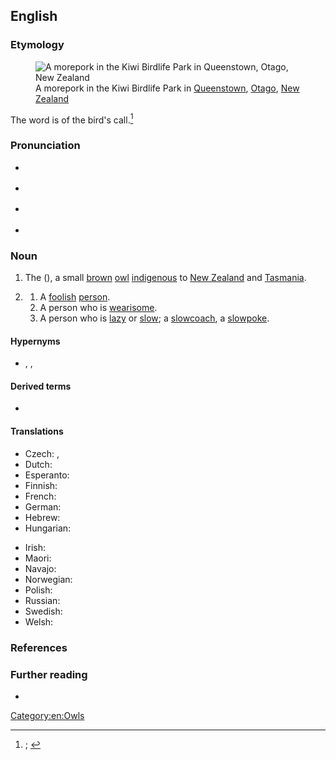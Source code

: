 ==English==
{{was wotd|2020|February|6}}

===Etymology===
[[File:Morepork.jpg|thumb|A morepork in the Kiwi Birdlife Park in [[Queenstown]], [[Otago]], [[New Zealand]]]]

The word is {{glossary|imitative}} of the bird's call.<ref>{{R:OED Online|pos=n.'' and ''int|id=257720|date=December 2002|nodot=yes}}; {{R:Lexico|pos=n}}</ref>

===Pronunciation===
* {{a|RP|AU}} {{IPA|en|/ˈmɔːpɔːk/}}
* {{a|GA}} {{IPA|en|/ˈmɔɹˌpɔ(ə)ɹk/}}
* {{a|NZ}} {{IPA|en|/ˈmoːpoːk/}}
* {{hyphenation|en|more|pork}}
{{rfap|en}}

===Noun===
{{en-noun}}

# {{lb|en|chiefly|New Zealand}} The {{vern|Tasmanian spotted owl}} ({{taxlink|Ninox novaeseelandiae|species|noshow=1}}), a small [[brown#Adjective|brown]] [[owl]] [[indigenous]] to [[New Zealand]] and [[Tasmania]]. {{defdate|from 19th c.}}
#: {{synonyms|en|mopoke|q1=Australia|ruru|q2=New Zealand}}
# {{lb|en|Australia|New Zealand|colloquial|derogatory}} {{non-gloss definition|Used as a [[mild]] term of [[abuse#Noun|abuse]].}}
## A [[foolish]] [[person]].
## A person who is [[wearisome]].
## A person who is [[lazy]] or [[slow#Adjective|slow]]; a [[slowcoach]], a [[slowpoke]].
##: {{synonyms|en|Thesaurus:idler}}

====Hypernyms====
* {{sense|bird of the [[genus]] ''[[Ninox]]''}} {{l|en|boobook}}, {{l|en|boobook owl}}, {{l|en|hawk owl}}

====Derived terms====
* {{l|en|mopoke}}

====Translations====
{{trans-top|''Ninox novaeseelandiae''}}
* Czech: {{t|cs|sovka bubuk|f}}, {{t|cs|sova skvrnitá|f}}
* Dutch: {{t|nl|Nieuw-Zeelandse boeboekuil}}
* Esperanto: {{t|eo|ruruo}}
* Finnish: {{t+|fi|uudenseelanninhaukkapöllö}}
* French: {{t|fr|ninoxe boubouk|f}}
* German: {{t|de|Neuseeland-Kuckuckskauz|m}}
* Hebrew: {{t|he|ינשוף טסמני מנוקד}}
* Hungarian: {{t|hu|kakukkbagoly}}
{{trans-mid}}
* Irish: {{t|ga|búbúc Norfolk}}
* Maori: {{t|mi|ruru}}
* Navajo: {{t|nv|néʼéshjaaʼ tsįyaalzhahí łikizhígíí}}
* Norwegian: {{t|no|nattsvermerugle}}
* Polish: {{t|pl|sowica ciemnolica}}
* Russian: {{t|ru|куку́шечья иглоно́гая сова́|f}}
* Swedish: {{t|sv|nyazeelandspökuggla}}
* Welsh: {{t|cy|Gwalchdylluan bwbwc}}
{{trans-bottom}}

===References===
<references />

===Further reading===
{{wikispecies|Ninox}}

* {{pedia}}

[[Category:en:Owls]]